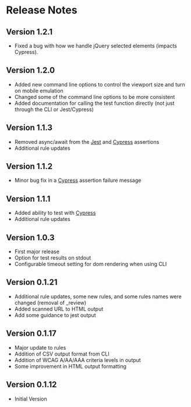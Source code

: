 # Release Notes

## Version 1.2.1

- Fixed a bug with how we handle jQuery selected elements (impacts Cypress).

## Version 1.2.0

- Added new command line options to control the viewport size and turn on mobile emulation
- Changed some of the command line options to be more consistent
- Added documentation for calling the test function directly (not just through the CLI or Jest/Cypress)

## Version 1.1.3

- Removed async/await from the [Jest](./jest) and [Cypress](./cypress) assertions
- Additional rule updates

## Version 1.1.2

- Minor bug fix in a [Cypress](./cypress) assertion failure message

## Version 1.1.1

- Added ability to test with [Cypress](./get-started#cypress)
- Additional rule updates

## Version 1.0.3

- First major release
- Option for test results on stdout
- Configurable timeout setting for dom rendering when using CLI

## Version 0.1.21

- Additional rule updates, some new rules, and some rules names were changed (removal of \_review)
- Added scanned URL to HTML output
- Add some guidance to jest output

## Version 0.1.17

- Major update to rules
- Addition of CSV output format from CLI
- Addition of WCAG A/AA/AAA criteria levels in output
- Some improvement in HTML output formatting

## Version 0.1.12

- Initial Version
